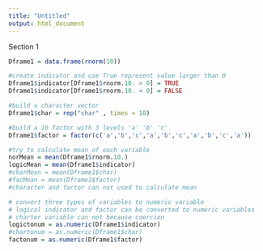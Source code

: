 ```yaml
---
title: "Untitled"
output: html_document
---
```

Section 1 
```r

Dframe1 = data.frame(rnorm(10))

#create indicator and use True represent value larger than 0
Dframe1$indicator[Dframe1$rnorm.10. > 0] = TRUE
Dframe1$indicator[Dframe1$rnorm.10. < 0] = FALSE

#build a character vector
Dframe1$char = rep("char" , times = 10)

#build a 10 factor with 3 levels 'a' 'b' 'c'
Dframe1$factor = factor(c('a','b','c','a','b','c','a','b','c','a'))

#try to calculate mean of each variable
norMean = mean(Dframe1$rnorm.10.)
logicMean = mean(Dframe1$indicator)
#charMean = mean(Dframe1$char)
#facMean = mean(Dframe1$factor)
#character and factor can not used to calculate mean

# convert three types of variables to numeric variable
# logical indicator and factor can be converted to numeric variables
# charter variable can not because coercion
logictonum = as.numeric(Dframe1$indicator)
#chartonum = as.numeric(Dframe1$char)
factonum = as.numeric(Dframe1$factor)
```


